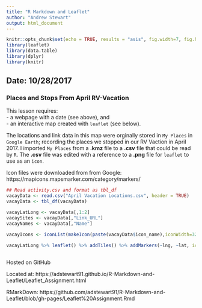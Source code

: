 ```yaml
---
title: "R Markdown and Leaflet"
author: "Andrew Stewart"
output: html_document
---
```


```r
knitr::opts_chunk$set(echo = TRUE, results = "asis", fig.width=7, fig.height=7)
library(leaflet)
library(data.table)
library(dplyr)
library(knitr)
```
## Date: 10/28/2017
### Places and Stops From April RV-Vacation

This lesson requires:  
 - a webpage with a date (see above), and  
 - an interactive map created with `leaflet` (see below).  
  
The locations and link data in this map were orginally stored in `My Places` in `Google Earth`; recording the places we stopped in our RV Vaction in April 2017.  I imported `My Places` from a **.kmz** file to a **.csv** file that could be read by `R`.  The **.csv** file was edited with a reference to a **.png** file for `leaflet` to use as an `icon`.

Icon files were downloaded from from Google:  https://mapicons.mapsmarker.com/category/markers/

```r

## Read activity.csv and format as tbl_df
vacayData <- read.csv("April Vacation Locations.csv", header = TRUE)
vacayData <- tbl_df(vacayData)

vacayLatLong <- vacayData[,1:2]
vacaySites <- vacayData[,"Link_URL"]
vacayNames <- vacayData[,"Name"]

vacayIcons <- iconList(makeIcon(paste(vacayData$icon_name),iconWidth=32, iconHeight=32))

vacayLatLong %>% leaflet() %>% addTiles() %>% addMarkers(~lng, ~lat, icon = vacayIcons, popup = vacaySites$Link_URL, clusterOptions = markerClusterOptions(zoomToBoundsOnClick = TRUE))
  
```
Hosted on GitHub     
      
Located at: https://adstewart91.github.io/R-Markdown-and-Leaflet/Leaflet_Assignment.html

RMarkDown: https://github.com/adstewart91/R-Markdown-and-Leaflet/blob/gh-pages/Leaflet%20Assignment.Rmd


          
